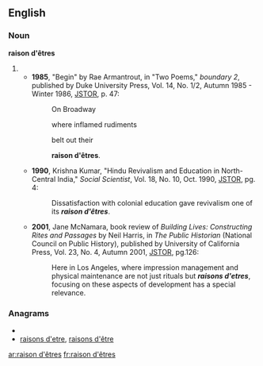 ==English==

===Noun===
'''raison d'êtres'''
# {{plural of|raison d'être}}
#*'''1985''', "Begin" by Rae Armantrout, in "Two Poems," ''boundary 2'', published by Duke University Press, Vol. 14, No. 1/2, Autumn 1985 - Winter 1986, [http://links.jstor.org/sici?sici=0190-3659%28198523%2F198624%2914%3A1%2F2%3C47%3AB%3E2.0.CO%3B2-P JSTOR], p. 47:
#*:On Broadway <p> where inflamed rudiments <p> belt out their <p> '''raison d'êtres'''.
#*'''1990''', Krishna Kumar, "Hindu Revivalism and Education in North-Central India," ''Social Scientist'', Vol. 18, No. 10, Oct. 1990, [http://links.jstor.org/sici?sici=0970-0293%28199010%2918%3A10%3C4%3AHRAEIN%3E2.0.CO%3B2-Y JSTOR], pg. 4: 
#*:Dissatisfaction with colonial education gave revivalism one of its '''''raison d'êtres'''''.
#*'''2001''', Jane McNamara, book review of ''Building Lives: Constructing Rites and Passages'' by Neil Harris, in ''The Public Historian'' (National Council on Public History), published by University of California Press, Vol. 23, No. 4, Autumn 2001, [http://links.jstor.org/sici?sici=0272-3433%28200123%2923%3A4%3C125%3ABLCRAP%3E2.0.CO%3B2-P JSTOR], pg.126:
#*:Here in Los Angeles, where impression management and physical maintenance are not just rituals but '''''raisons d'etres''''', focusing on these aspects of development has a special relevance.

===Anagrams===
* {{alphagram|adeeinorrsst}}
* [[raisons d'etre#English|raisons d'etre]], [[raisons d'être#English|raisons d'être]]

[[ar:raison d'êtres]]
[[fr:raison d'êtres]]